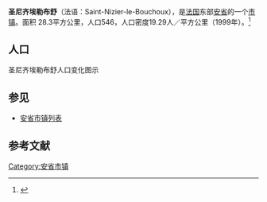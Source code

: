 {{Infobox French commune
|name                    = 圣尼齐埃勒布舒
|native name             = Saint-Nizier-le-Bouchoux
|image flag              = 
|image flag size         = 
|flag legend             = 
|image coat of arms      = 
|image coat of arms size = 
|coat of arms legend     = 
|city motto              = 
|image                   = 
|caption                 = 
|map                     = 
|adjustable map          = 
|time zone               = 
|longitude              = 
|latitude               =  
|arrondissement         =  
|canton                 =  
|subdivisions entry      = 
|subdivisions            = 
|intercommunality        = 
|mayor                   = 
|term                    = 
|elevation m             = 
|area km2                = 28.3
|population             = 546
|population date         = 1999
|INSEE                  = 01380
|postal code             = 01560
|website                 = 
}}
{{French Commune Map|01380}}
'''圣尼齐埃勒布舒'''（法语：Saint-Nizier-le-Bouchoux），是[[法国|法国]]东部[[安省_(法國)|安省]]的一个[[市镇_(法国)|市镇]]。面积 28.3平方公里，人口546，人口密度19.29人／平方公里（1999年）。<ref name="Statmallen Areal i Frankrikes kommuner">{{cite web|url=http://www.insee.fr/fr/ppp/bases-de-donnees/recensement/populations-legales/france-departements.asp?annee=2009#departements|title=Insee, Populations légales 2009 pour les départements et les collectivités d'outre-mer France métropolitaine et DOM|accessdate=2012-01-30|archive-date=2012-01-08|archive-url=https://web.archive.org/web/20120108000120/http://www.insee.fr/fr/ppp/bases-de-donnees/recensement/populations-legales/france-departements.asp?annee=2009#departements|dead-url=no}}</ref>

== 人口 ==
圣尼齐埃勒布舒人口变化图示
{{French Commune Population|01380}}

==参见==
*[[安省市镇列表|安省市镇列表]]

== 参考文献 ==
{{reflist}}

{{安省市鎮}}

[[Category:安省市镇|Category:安省市镇]]
